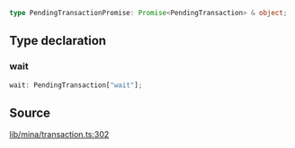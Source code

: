 ```ts
type PendingTransactionPromise: Promise<PendingTransaction> & object;
```

## Type declaration

### wait

```ts
wait: PendingTransaction["wait"];
```

## Source

[lib/mina/transaction.ts:302](https://github.com/o1-labs/o1js/blob/000b9835d52eede806be269b958c57000ff32f72/src/lib/mina/transaction.ts#L302)
